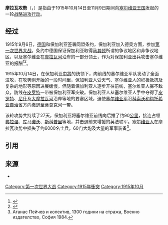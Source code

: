 {{Infobox military conflict
|conflict=摩拉瓦攻勢
|partof=[[塞爾維亞戰役|塞爾維亞戰役]]
|image=Nish_Taken_Bulgarian_Propaganda_Postcard_1915.jpg
|caption=保加利亚攻占[[尼什|尼什]]的宣传明信片
|date=1915年10月14日–1915年11月9日
|place=[[塞尔维亚王国_(近代)|塞尔维亚]]，[[莱斯科瓦茨|莱斯科瓦茨]]至[[內戈廷|內戈廷]]一带
|territory=
|result=[[保加利亞王國|保加利亞王國]]获胜
|combatant1={{flagcountry|Kingdom of Bulgaria}}
|combatant2={{flagcountry|Kingdom of Serbia}}
|commander1={{flagicon|Kingdom of Bulgaria}} {{tsl|en|Kliment Boyadzhiev|克利门特·博亚吉耶夫}}
|commander2={{flagicon|Kingdom of Serbia}} {{tsl|en|Stepa Stepanovic|斯泰帕·斯特潘诺维奇}}
|strength1={{tsl|en|First Army (Bulgaria)|第1集团军 (保加利亚)|保加利亚第1集团军}}：<br/>195,620名作战人员，包括116,569名步兵，108台机关枪，422门大炮<ref>''Българската армия в Световната война, vol. II '', pag. 892–905; Държавна печатница,София 1938</ref>
|strength2={{tsl|en|Second Army (Serbia)|第2集团军 (塞尔维亚)|塞尔维亚第2集团军}}：<br/>5个步兵师，约90,000名步兵，94台机关枪，248门大炮<ref>''Българската армия в Световната война, vol. II '', pag. 918–921; Държавна печатница,София 1938</ref>
|casualties1= 1,906人阵亡<br> 10,637人受伤<br> 925人失踪<ref>''Българската армия в Световната война, vol. IV '', pag. 1028; Държавна печатница,София 1940</ref>
|casualties2= 6,000人伤亡
|notes=
}}
{{Campaignbox 塞尔维亚战役（第一次世界大战）}}
'''摩拉瓦攻勢'''（{{lang-bg|Моравска настъпателна операция}}，{{lang-sr|Битка на Морави}}）是指由{{tsl|en|First Army (Bulgaria)|保加利亚第一集团军}}于1915年10月14日至11月9日期间向[[塞尔维亚王国_(近代)|塞尔维亚王国]]发起的一轮[[塞爾維亞戰役|战略进攻行动]]。

== 经过 ==
1915年9月6日，[[德国|德国]]和保加利亚签署同盟条约，保加利亚加入德奥方面，参加[[第一次世界大战|第一次世界大战]]。条约中德国保证保加利亚取得[[马其顿|马其顿]]所谓的争议地区和非争议地区，以及塞尔维亚在[[摩拉瓦河|摩拉瓦河]]沿岸的一部分领土，作为对保加利亚出兵攻击塞尔维亚的报酬<ref>{{Cite book|title=第一次世界大战简史|last=李霁编译|first=|publisher=北京：[[生活·读书·新知三联书店|生活·读书·新知三联书店]]|year=2012|isbn=978-7-108-03903-3|location=|pages=116}}</ref><ref>{{Cite book|title=世界史手册|last=[[丁建弘|丁建弘]]，孙仁宗主编|first=|publisher=杭州：[[浙江人民出版社|浙江人民出版社]]|year=1988.08|isbn=7-213-00125-6|location=|pages=792}}</ref>。

1915年10月14日，在保加利亚[[中將|中將]]{{tsl|en|Kliment Boyadzhiev|克利门特·博亚吉耶夫}}的统领下，{{tsl|en|First Army (Bulgaria)|保加利亚第一集团军}}向前线的塞尔维亚军队发动了全面进攻，在攻势刚开始的一段时间里，保加利亚人受天气、塞尔维亚人的积极抵抗及复杂的地形等原因进展缓慢。但随着保加利亚人逐步开往前线，塞尔维亚人寡不敌众，防线在[[皮罗特|皮罗特]]一带被保加利亚军突破。保加利亚人从塞尔维亚人手中夺得了[[皮罗特|皮罗特]]、[[尼什|尼什]]及[[大摩拉瓦河|大摩拉瓦河]]沿岸等地的要塞区域，迫使[[塞尔维亚皇家军队|塞尔维亚军]]沿[[科索沃和梅托希亚自治省|科索沃和梅托希亚自治省]]方向撤退至[[蒂莫克河|蒂莫克河]]一带。

该轮攻势共持续了27天，保加利亚将塞尔维亚前线向后推了约90[[公里|公里]]，接连占领[[弗拉涅|弗拉涅]]、[[库马诺沃|库马诺沃]]、[[斯科普里|斯科普里]]等地，并击退前来增援的英法联军。[[塞爾維亞族|塞尔维亚人]]在摩拉瓦攻势中损失了约6000名士兵，60门大炮及大量的军事装备<ref>Атанас Пейчев и колектив, 1300 години на стража, Военно издателство, София 1984.</ref>。

==引用==
{{reflist}}

==来源==
* {{Cite book|ref=harv|last=DiNardo|first=Richard L.|title=Invasion: The Conquest of Serbia, 1915|year=2015|location=Santa Barbara|publisher=Praeger|url=https://books.google.com/books?id=9sbloQEACAAJ|access-date=2021-02-06|archive-date=2020-10-21|archive-url=https://web.archive.org/web/20201021014401/https://books.google.com/books?id=9sbloQEACAAJ|dead-url=no}}

[[Category:第一次世界大战|Category:第一次世界大战]]
[[Category:1915年衝突|Category:1915年衝突]]
[[Category:1915年10月|Category:1915年10月]]